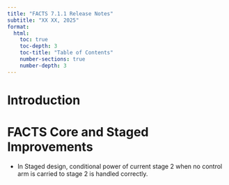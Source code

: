 ```yaml
---
title: "FACTS 7.1.1 Release Notes"
subtitle: "XX XX, 2025"
format: 
  html:
    toc: true
    toc-depth: 3
    toc-title: "Table of Contents"
    number-sections: true
    number-depth: 3
---
```


# Introduction

# FACTS Core and Staged Improvements

- In Staged design, conditional power of current stage 2 when no control arm is carried to stage 2 is handled correctly.
